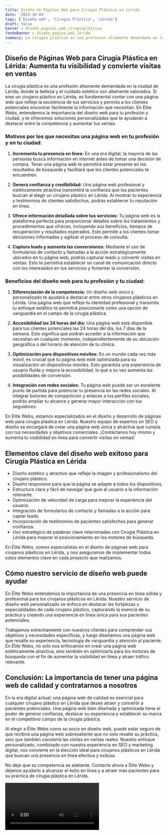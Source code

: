 ```yaml
---
title: Diseño de Páginas Web para Cirugía Plástica en Lérida
date: '2023-10-04'
tags: ['Diseño web', 'Cirugía Plástica', 'Lérida']
draft: false
banner : diseño_paginas_web_cirugíaplástica
fondoBanner : diseño_pagina_web_lérida
summary: La cirugía plástica es una profesión altamente demandada en la ciudad de Lérida, donde la belleza y el cuidado estético son altamente valorados. Si eres un cirujano plástico en Lérida, es fundamental contar con una página web que refleje la excelencia de tus servicios y permita a los clientes potenciales encontrar fácilmente la información que necesitan. En Elite Webs, entendemos la importancia del diseño web para tu profesión y ciudad, y te ofrecemos soluciones personalizadas que te ayudarán a destacar entre la competencia y aumentar tus ventas.
---
```


## Diseño de Páginas Web para Cirugía Plástica en Lérida: Aumenta tu visibilidad y convierte visitas en ventas

La cirugía plástica es una profesión altamente demandada en la ciudad de Lérida, donde la belleza y el cuidado estético son altamente valorados. Si eres un cirujano plástico en Lérida, es fundamental contar con una página web que refleje la excelencia de tus servicios y permita a los clientes potenciales encontrar fácilmente la información que necesitan. En Elite Webs, entendemos la importancia del diseño web para tu profesión y ciudad, y te ofrecemos soluciones personalizadas que te ayudarán a destacar entre la competencia y aumentar tus ventas.

### Motivos por los que necesitas una página web en tu profesión y en tu ciudad:

1. **Incrementa tu presencia en línea:** En una era digital, la mayoría de las personas busca información en internet antes de tomar una decisión de compra. Tener una página web te permitirá estar presente en los resultados de búsqueda y facilitará que los clientes potenciales te encuentren.

2. **Genera confianza y credibilidad:** Una página web profesional y estéticamente atractiva transmitirá la confianza que los pacientes buscan al elegir un cirujano plástico en Lérida. Al mostrar tu experiencia y testimonios de clientes satisfechos, podrás establecer tu reputación en línea.

3. **Ofrece información detallada sobre tus servicios:** Tu página web es la plataforma perfecta para proporcionar detalles sobre los tratamientos y procedimientos que ofreces, incluyendo sus beneficios, tiempos de recuperación y resultados esperados. Esto permite a los clientes tomar decisiones informadas y agilizar el proceso de consulta.

4. **Captura leads y aumenta las conversiones:** Mediante el uso de formularios de contacto y llamadas a la acción estratégicamente ubicados en tu página web, podrás capturar leads y convertir visitas en ventas. Esto te permitirá establecer un canal de comunicación directo con los interesados en tus servicios y fomentar la conversión.

### Beneficios del diseño web para tu profesión y tu ciudad:

1. **Diferenciación de la competencia:** Un diseño web único y personalizado te ayudará a destacar entre otros cirujanos plásticos en Lérida. Una página web que refleje tu identidad profesional y transmita tu enfoque estético te permitirá posicionarte como una opción de vanguardia en el campo de la cirugía plástica.

2. **Accesibilidad las 24 horas del día:** Una página web está disponible para tus clientes potenciales las 24 horas del día, los 7 días de la semana. Esto significa que podrán acceder a la información que necesitan en cualquier momento, independientemente de su ubicación geográfica o del horario de atención de tu clínica.

3. **Optimización para dispositivos móviles:** En un mundo cada vez más móvil, es crucial que tu página web esté optimizada para su visualización en dispositivos móviles. Esto garantiza una experiencia de usuario fluida y mejora la accesibilidad, lo que a su vez aumenta las posibilidades de conversión.

4. **Integración con redes sociales:** Tu página web puede ser un excelente punto de partida para potenciar tu presencia en las redes sociales. Al integrar botones de compartición y enlaces a tus perfiles sociales, podrás ampliar tu alcance y generar mayor interacción con tus seguidores.

En Elite Webs, estamos especializados en el diseño y desarrollo de páginas web para cirugía plástica en Lérida. Nuestro equipo de expertos en SEO y diseño se encargará de crear una página web única y atractiva que cumpla con tus necesidades y objetivos comerciales. ¡Contáctanos hoy mismo y aumenta tu visibilidad en línea para convertir visitas en ventas!

<GifSeo />

<Cta />

## Elementos clave del diseño web exitoso para Cirugía Plástica en Lérida

- Diseño estético y atractivo que refleje la imagen y profesionalismo del cirujano plástico.
- Diseño responsive para que la página se adapte a todos los dispositivos.
- Estructura clara y fácil de navegar que guíe al usuario a la información relevante.
- Optimización de velocidad de carga para mejorar la experiencia del usuario.
- Integración de formularios de contacto y llamadas a la acción para captar leads.
- Incorporación de testimonios de pacientes satisfechos para generar confianza.
- Uso estratégico de palabras clave relacionadas con Cirugía Plástica en Lérida para mejorar el posicionamiento en los motores de búsqueda.

En Élite Webs, somos especialistas en el diseño de páginas web para cirujanos plásticos en Lérida, y nos aseguramos de implementar todos estos elementos clave en cada proyecto que realizamos.

## Cómo nuestro servicio de diseño web puede ayudar

En Élite Webs entendemos la importancia de una presencia en línea sólida y profesional para los cirujanos plásticos en Lérida. Nuestro servicio de diseño web personalizado se enfoca en destacar las fortalezas y especialidades de cada cirujano plástico, capturando la esencia de su práctica y creando una experiencia en línea única para sus pacientes potenciales.

Trabajamos estrechamente con nuestros clientes para comprender sus objetivos y necesidades específicas, y luego diseñamos una página web que resalte su experiencia, tecnología de vanguardia y atención al paciente. En Élite Webs, no solo nos enfocamos en crear una página web estéticamente atractiva, sino también en optimizarla para los motores de búsqueda con el fin de aumentar la visibilidad en línea y atraer tráfico relevante.

## Conclusión: La importancia de tener una página web de calidad y contratarnos a nosotros

En la era digital actual, una página web de calidad es esencial para cualquier cirujano plástico en Lérida que desee atraer y convertir a pacientes potenciales. Una página web bien diseñada y optimizada tiene el poder de generar confianza, destacar su experiencia y establecer su marca en el competitivo campo de la cirugía plástica.

Al elegir a Élite Webs como su socio en diseño web, puede estar seguro de que recibirá una página web sobresaliente que no solo resalte su práctica, sino que también convierta las visitas en ventas reales. Nuestro enfoque personalizado, combinado con nuestra experiencia en SEO y marketing digital, nos convierte en la elección ideal para cirujanos plásticos en Lérida que buscan una presencia en línea efectiva y exitosa.

No deje que su competencia se adelante. Contacte ahora a Élite Webs y déjenos ayudarlo a alcanzar el éxito en línea y a atraer más pacientes para su práctica de cirugía plástica en Lérida.

<Video />

<CtaBot job='Cirugía Plástica' city='Lérida'/>

<Gmaps query='Lérida+españa+maps' />